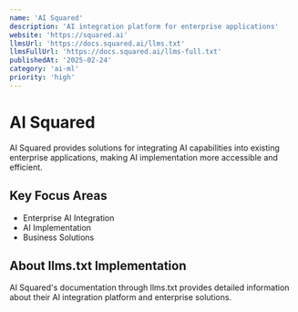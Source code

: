 ```yaml
---
name: 'AI Squared'
description: 'AI integration platform for enterprise applications'
website: 'https://squared.ai'
llmsUrl: 'https://docs.squared.ai/llms.txt'
llmsFullUrl: 'https://docs.squared.ai/llms-full.txt'
publishedAt: '2025-02-24'
category: 'ai-ml'
priority: 'high'
---
```


# AI Squared

AI Squared provides solutions for integrating AI capabilities into existing enterprise applications, making AI implementation more accessible and efficient.

## Key Focus Areas

- Enterprise AI Integration
- AI Implementation
- Business Solutions

## About llms.txt Implementation

AI Squared's documentation through llms.txt provides detailed information about their AI integration platform and enterprise solutions.
